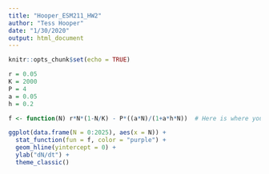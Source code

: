 ```yaml
---
title: "Hooper_ESM211_HW2"
author: "Tess Hooper"
date: "1/30/2020"
output: html_document
---
```


```r
knitr::opts_chunk$set(echo = TRUE)
```

```r


r = 0.05
K = 2000
P = 4
a = 0.05
h = 0.2

f <- function(N) r*N*(1-N/K) - P*((a*N)/(1+a*h*N))  # Here is where you define the function

ggplot(data.frame(N = 0:2025), aes(x = N)) +
  stat_function(fun = f, color = "purple") +
  geom_hline(yintercept = 0) +
  ylab("dN/dt") +
  theme_classic()




```

